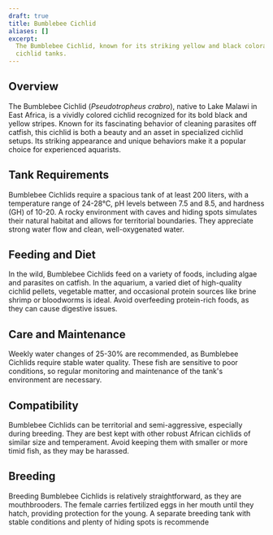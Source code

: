 ```yaml
---
draft: true
title: Bumblebee Cichlid
aliases: []
excerpt:
  The Bumblebee Cichlid, known for its striking yellow and black coloration, is a large, bold fish ideal for African
  cichlid tanks.
---
```


## Overview

The Bumblebee Cichlid (_Pseudotropheus crabro_), native to Lake Malawi in East Africa, is a vividly colored cichlid
recognized for its bold black and yellow stripes. Known for its fascinating behavior of cleaning parasites off catfish,
this cichlid is both a beauty and an asset in specialized cichlid setups. Its striking appearance and unique behaviors
make it a popular choice for experienced aquarists.

## Tank Requirements

Bumblebee Cichlids require a spacious tank of at least 200 liters, with a temperature range of 24-28°C, pH levels
between 7.5 and 8.5, and hardness (GH) of 10-20. A rocky environment with caves and hiding spots simulates their natural
habitat and allows for territorial boundaries. They appreciate strong water flow and clean, well-oxygenated water.

## Feeding and Diet

In the wild, Bumblebee Cichlids feed on a variety of foods, including algae and parasites on catfish. In the aquarium, a
varied diet of high-quality cichlid pellets, vegetable matter, and occasional protein sources like brine shrimp or
bloodworms is ideal. Avoid overfeeding protein-rich foods, as they can cause digestive issues.

## Care and Maintenance

Weekly water changes of 25-30% are recommended, as Bumblebee Cichlids require stable water quality. These fish are
sensitive to poor conditions, so regular monitoring and maintenance of the tank's environment are necessary.

## Compatibility

Bumblebee Cichlids can be territorial and semi-aggressive, especially during breeding. They are best kept with other
robust African cichlids of similar size and temperament. Avoid keeping them with smaller or more timid fish, as they may
be harassed.

## Breeding

Breeding Bumblebee Cichlids is relatively straightforward, as they are mouthbrooders. The female carries fertilized eggs
in her mouth until they hatch, providing protection for the young. A separate breeding tank with stable conditions and
plenty of hiding spots is recommende
